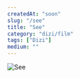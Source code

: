 ```yaml
---
createdAt: "soon"
slug: "/see"
title: "See"
category: "dizi/film"
tags: ["Dizi"]
medium: ""
---
```


![See](/blog/future/see.png)

<MediaInfo
  title="See"
  link="https://www.imdb.com/title/tt7949218/"
  type="Dizi"
  imdbRating="7.6"
  year={2019}
  director="Steven Knight"
  directorLink="https://www.imdb.com/name/nm1140275"
  myRating={4.5}
  isFavorite={true}
/>